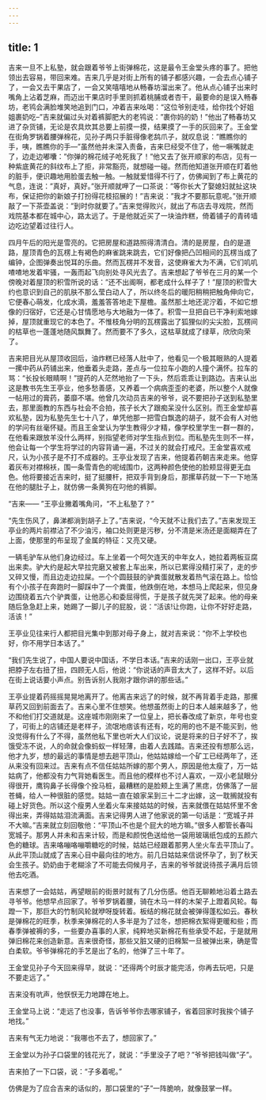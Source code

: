 ```yaml
---
---
---
```

title: 1
---



吉来一旦不上私塾，就会跟着爷爷上街弹棉花，这是最令王金堂头疼的事了。把他领出去容易，带回来难。吉来几乎是对街上所有的铺子都感兴趣，一会去点心铺子了，一会又去干果店了，一会又笑嘻嘻地从畅春坊溜出来了。他从点心铺子出来时嘴角上沾着芝麻，而迈出干果店时手里则抓着桃脯或者杏干，最要命的是误入畅春坊，老鸨会满脸堆笑地追到门口，冲着吉来吆喝：“这位爷别走哇，给你找个好姐姐裹奶吃–”吉来就偏过头对着裤脚肥大的老鸨说：”裹你妈的奶！”他出了畅春坊又进了杂货铺，无论是农具炊其总要上前摸一摸，结果摸了一手的灰回来了。王金堂在街角罗锅着腰弹棉花，见孙子两只手脏得像老鸹爪子，就叹息说：”瞧瞧你的手，咦，瞧瞧你的手—”虽然他并未深入责备，吉来巳经受不住了，他一噘嘴就走了，边走边嘟囔：”你弹的棉花绒子呛死我了！”他又去了张开顺家的布店，见有一种紫底黄花的斜纹布上了拒，非常豁亮，就想碰一碰。然而他知道张开顺在盯着他的脏手，便识趣地用脸蛋去触一触。一触就爱惜得不行了，仿佛闻到了布上黄花的气息，连说：”真好，真好。”张开顺就呷了一口茶说：”等你长大了娶媳妇就扯这块布，保证把你的新娘子打扮得花枝招展的！”吉来说：”我才不要那玩意呢。”张开顺敲了一下茶壶盖说：”到时你就要了。”吉来觉得败兴，就出了布店去寻戏院，然而戏院基本都在城中心，路太远了。于是他就近买了一块油炸糕，倚着铺子的青砖墙边吃边望着过往行人。

四月午后的阳光是雪亮的。它把房屋和道路照得清清白。清的是房屋，白的是道路，屋顶青色的瓦楞上有褐色的麻雀跳来跳去，它们好像把凸凹相间的瓦楞当成了编钟，企图弹奏出悦耳的乐曲。然而瓦楞并不发音，这使麻雀大为不满，它们叽叽喳喳地发着牢骚，一轰而起飞向别处寻风光去了。吉来想起了爷爷在三月的某一个傍晚对着屋顶的积雪所说的话：”还不出阁啊，都老成什么样子了！”屋顶的积雪大约也意识到自己的肌肤不那么莹白动人了，所以终冬后的暖阳稍稍把触角伸向它，它便春心萌发，化成水滴，羞羞答答地走下屋檐。虽然那土地还泥泞着，不如它想像的归宿好，它还是心甘情愿地与大地融为一体了。积雪一旦把自已干净利索地嫁掉，屋顶就重现它的本色了。不惟枝角分明的瓦楞露出了狐狸似的尖尖脸，瓦楞间的枯草也一蓬蓬地随风飘舞了。然而要不了多久，这枯草就成了绿草，欣欣向荣了。

吉来把目光从屋顶收回后，油炸糕已经落人肚中了，他看见一个极其眼熟的人提着一摞中药从药铺出来，他垂着头走路，差点与一位拉车小跑的人撞个满怀。拉车的骂：“长投长眼睛啊！”提药的人茫然地抬了一下头，然后乖乖让到路边。吉来认出这是教书先生王亭业，他多愁善感，又养着一个病病歪歪的老婆，所以整个人就像一帖用过的膏药，萎靡不堪。他曾几次动员吉来的爷爷，说不要把孙子送到私塾里去，那里面教的东西与社会不合拍，孩子长大了跟痴呆没什么区别。而王金堂却喜欢私塾，因为私塾先生七十八了，单凭他那一把雪白飘逸的胡子，就不会有人对他的学问有丝毫怀疑。而且王金堂认为学生教得少才精，像学校里学生一群一群的，在他看来跟放羊没什么两样，别指望老师对学生指点到位。而私塾先生则不一样，他会让每一个学生将学过的内容背诵一遍，不过关的就会打戒尺。王金堂喜欢戒尺，认为小孩子是不打不成器的。王亭业发现了吉来，他提着药朝吉来走来。他穿着灰布对襟棉袄，围一条雪青色的呢绒围巾，这两种颜色使他的脸颊显得更无血色。他将要接近吉来时，挺了挺腰杆，把双手背到身后，那摞草药就一下一下地荡在他的腿肚子上，就仿佛一条黄狗在叼他的裤脚。

“吉来—— ”王亭业撇着嘴角问，“不上私塾了？”

“先生伤风了，鼻涕都淌到胡子上了。”吉来说，“今天就不让我们去了。”吉来发现王亭业的两片前襟沾了不少油污，袖口处则更是污秽，分不清是米汤还是面糊弄在了上面，使那里的布呈现了金属的特征：又亮又硬。

一辆毛驴车从他们身边经过。车上坐着一个呵欠连天的中年女人，她拉着两板豆腐出来卖。驴大约是起大早拉完磨又被套上车出来，所以已累得没精打采了，走的步又碎又慢，而且边走边拉屎。一个个圆鼓鼓的驴粪蛋就散发着热气滚在路上。恰恰有个小孩子在奔跑时一脚踩中了一个粪蛋，他跌倒在地，本想马上爬起来，但见身边围绕着五六个驴粪蛋，让他恶心和委屈得慌，于是孩子就先哭了起来。他的母亲随后急急赶上来，她踢了一脚儿子的屁股，说：“活该!让你跑，让你不好好走路，活该！”

王亭业见往来行人都把目光集中到那对母子身上，就对吉来说：“你不上学校也好，你不用学日本话了。”

“我们先生说了，中国人要说中国话，不学日本话。”吉来的话刚一出口，王亭业就把脖子左右扭了扭，四顾无人后，他说：“你说话的声音太大了，这样不好。以后在街上说话要小声点。别告诉别人我刚才跟你讲的那些话。”

王亭业提着药摇摇晃晃地离开了。他离吉来远了的时候，就不再背着手走路，那摞草药又回到前面去了。吉来心里不住想笑。他想虽然街上的日本人越来越多了，他不和他们打交道就是。这座城市刚刚来了一位皇上，把长春改成了新京，年号也变了，可街上的店铺还是老样子，流氓地痞该有还有，吃的用的也不是不能买到，他没觉得有什么了不得，虽然他私下里也听大人们议论，说是将来的日子好不了，挨饿受冻不说，人的命就会像蚂蚁一样轻薄，由着人去践踏。吉来还投有想那么远，他才九岁，想的最远的事情是想去趟平顶山，他姑姑嫁给一个矿工已经两年了，还从来没有回来过。吉来有点不信任姑姑所嫁的那个男人，原因是他太瘦了，万一姑姑病了，他都没有力气背她看医生。而且他的模样也不讨人喜欢，一双小老鼠眼分得很开，鹰钩鼻子长得像个拴马桩，最糟糕的是脸颊上生满了黑痣，仿佛落了一层苍蝇，给人一种很脏的感觉。姑姑一直在娘家呆到三十二才出嫁，这一耽搁就投有碰上好货色。所以这个瘦男人坐着火车来接姑姑的时候，吉来就偎在姑姑怀里不舍得出来，弄得姑姑泪流满面。吉来记得男人进了他家说的第一句话是：“宽城子并不大嘛。”吉来就立刻回敬他：“平顶山不也是个屁大的地方嘛。”很多人都管长春叫宽城子。那男人并未和吉来计较，而是和颜悦色送给他一袋用玻璃纸包成的五颜六色的糖球。吉来咯嘣咯嘣嚼糖吃的时候，姑姑已经跟着那男人坐火车去平顶山了。从此平顶山就成了吉来心目中最向往的地方。前几日姑姑来信说怀孕了，到了秋天会生孩子。奶奶由于老糊涂了不可能去伺候月子，吉来的爷爷就说待孩子满月后领他去吃酒。

吉来想了一会姑姑，再望眼前的街景时就有了几分伤感。他百无聊赖地沿着土路去寻爷爷。他想早点回家了。爷爷罗锅着腰，骑在木马一样的木架子上蹬着风轮。每蹬一下，那巨大的竹制风轮就咿呀旋转着。板结的棉花就会被弹得蓬松如云。春秋是弹棉花的旺季，秋季来弹棉花的人多半是为了过冬，想把棉衣絮得更暖和些；而春季弹被褥的多，一些要办喜事的人家，纯粹地买新棉花有些承受不起，于是就用弹旧棉花来创造新意。吉来很奇怪，那些又脏又硬的旧棉絮一旦被弹出来，确是雪白柔软。爷爷弹棉花的手艺是出了名的，他弹了三十年了。

王金堂见孙子今天回来得早，就说：“还得两个时辰才能完活，你再去玩吧，只是不要走远了。”

吉来没有吭声，他恹恹无力地蹲在地上。

王金堂马上说：“走远了也没事，告诉爷爷你去哪家铺子，省着回家时我挨个铺子地找。”

吉来有气无力地说：“我哪也不去了，想回家了。”

王金堂以为孙子口袋里的钱花光了，就说：“手里没子了吧？”爷爷把钱叫做“子”。

吉来拍了一下口袋，说：“子多着呢。”

仿佛是为了应合吉来的话似的，那口袋里的“子”一阵脆响，就像鼓掌一样。